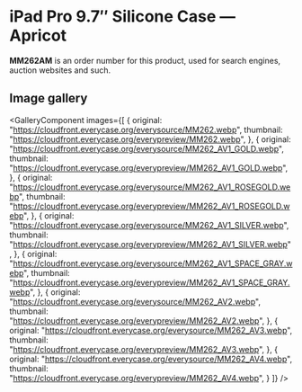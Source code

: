 
# iPad Pro 9.7″ Silicone Case — Apricot

<Callout type='info' emoji='👉🏻'>**MM262AM** is an order number for this product, used for search engines, auction websites and such.</Callout>

## Image gallery

<GalleryComponent
    images={[
      {
        original: "https://cloudfront.everycase.org/everysource/MM262.webp",
        thumbnail: "https://cloudfront.everycase.org/everypreview/MM262.webp",
      },
      {
        original: "https://cloudfront.everycase.org/everysource/MM262_AV1_GOLD.webp",
        thumbnail: "https://cloudfront.everycase.org/everypreview/MM262_AV1_GOLD.webp",
      },
      {
        original: "https://cloudfront.everycase.org/everysource/MM262_AV1_ROSEGOLD.webp",
        thumbnail: "https://cloudfront.everycase.org/everypreview/MM262_AV1_ROSEGOLD.webp",
      },
      {
        original: "https://cloudfront.everycase.org/everysource/MM262_AV1_SILVER.webp",
        thumbnail: "https://cloudfront.everycase.org/everypreview/MM262_AV1_SILVER.webp",
      },
      {
        original: "https://cloudfront.everycase.org/everysource/MM262_AV1_SPACE_GRAY.webp",
        thumbnail: "https://cloudfront.everycase.org/everypreview/MM262_AV1_SPACE_GRAY.webp",
      },
      {
        original: "https://cloudfront.everycase.org/everysource/MM262_AV2.webp",
        thumbnail: "https://cloudfront.everycase.org/everypreview/MM262_AV2.webp",
      },
      {
        original: "https://cloudfront.everycase.org/everysource/MM262_AV3.webp",
        thumbnail: "https://cloudfront.everycase.org/everypreview/MM262_AV3.webp",
      },
      {
        original: "https://cloudfront.everycase.org/everysource/MM262_AV4.webp",
        thumbnail: "https://cloudfront.everycase.org/everypreview/MM262_AV4.webp",
      }
    ]}
  />
